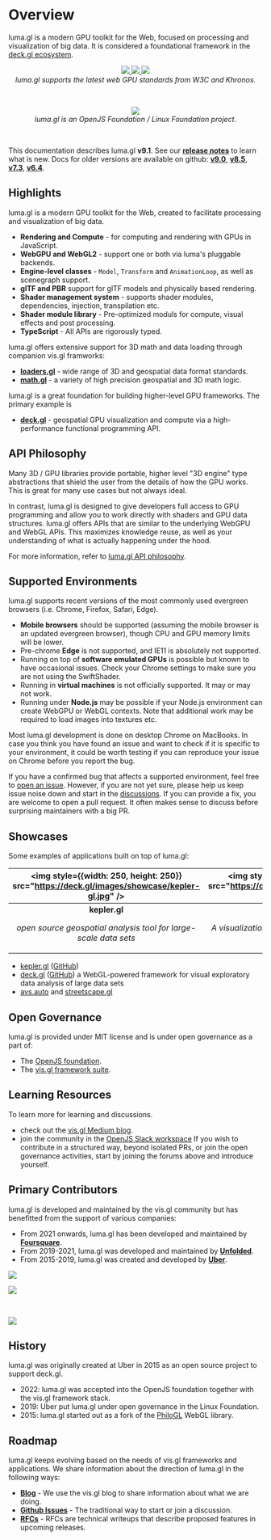 # Overview

luma.gl is a modern GPU toolkit for the Web, focused on processing and visualization of big data.
It is considered a foundational framework in the [deck.gl ecosystem](https://www.openvisualization.org/projects).

<center>
  <a href="https://www.w3.org/TR/webgpu/">
    <img
      style={{height: 80, marginRight: 30}}
      src="https://raw.githubusercontent.com/gpuweb/gpuweb/3b3a1632ff1ad6a573330a58710e341bb9d65576/logo/webgpu-horizontal.svg"
    />
  </a>
  <a href="https://registry.khronos.org/webgl/specs/latest/2.0/">
    <img
      style={{height: 80, marginRight: 40}}
      src="https://raw.github.com/visgl/deck.gl-data/master/images/whats-new/webgl2.jpg"
    />
  </a>
  <a href="https://registry.khronos.org/glTF/specs/2.0/glTF-2.0.html">
    <img
      style={{height: 80}}
      src="https://raw.github.com/visgl/deck.gl-data/master/images/gltf.png"
    />
  </a>
</center>
<center>
  <i>luma.gl supports the latest web GPU standards from W3C and Khronos.</i>
</center>

&nbsp;

<center>
  <a href="https://openvisualization.org">
    <img
      style={{height: 80}}
      src="https://raw.github.com/visgl/deck.gl-data/master/images/logos/openjsf-color-textg.png"
    />
  </a>
</center>
<center>
  <i>luma.gl is an OpenJS Foundation / Linux Foundation project.</i>
</center>

&nbsp;

This documentation describes luma.gl **v9.1**. See our [**release notes**](/docs/whats-new) to learn what is new.
Docs for older versions are available on github:
**[v9.0](https://github.com/visgl/luma.gl/blob/9.0-release/docs/README.md)**,
**[v8.5](https://github.com/visgl/luma.gl/blob/8.5-release/docs/README.md)**,
**[v7.3](https://github.com/visgl/luma.gl/blob/7.3-release/docs/README.md)**,
**[v6.4](https://github.com/visgl/luma.gl/blob/6.4-release/docs/README.md)**.

## Highlights

luma.gl is a modern GPU toolkit for the Web, created to facilitate processing and visualization of big data.

- **Rendering and Compute** - for computing and rendering with GPUs in JavaScript.
- **WebGPU and WebGL2** - support one or both via luma's pluggable backends.
- **Engine-level classes** - `Model`, `Transform` and `AnimationLoop`, as well as scenegraph support.
- **glTF and PBR** support for glTF models and physically based rendering.
- **Shader management system** - supports shader modules, dependencies, injection, transpilation etc.
- **Shader module library** - Pre-optimized moduls for compute, visual effects and post processing.
- **TypeScript** - All APIs are rigorously typed.

luma.gl offers extensive support for 3D math and data loading through companion vis.gl framworks:

- [**loaders.gl**](https://loaders.gl) - wide range of 3D and geospatial data format standards.
- [**math.gl**](https://uber-web.github.io/math.gl/docs) - a variety of high precision geospatial and 3D math logic.

luma.gl is a great foundation for building higher-level GPU frameworks. The primary example is

- [**deck.gl**](https://deck.gl) - geospatial GPU visualization and compute via a high-performance functional programming API.

## API Philosophy

Many 3D / GPU libraries provide portable, higher level "3D engine" type abstractions
that shield the user from the details of how the GPU works. This is great for
many use cases but not always ideal.

In contrast, luma.gl is designed to give developers full access to GPU programming and
allow you to work directly with shaders and GPU data structures.
luma.gl offers APIs that are similar to the underlying WebGPU and WebGL APIs.
This maximizes knowledge reuse, as well as your understanding of what is actually happening under the hood.

For more information, refer to [luma.gl API philosophy](/docs/api-guide/background/api-design).

## Supported Environments

luma.gl supports recent versions of the most commonly used evergreen browsers (i.e. Chrome, Firefox, Safari, Edge).

- **Mobile browsers** should be supported (assuming the mobile browser is an updated evergreen browser), though CPU and GPU memory limits will be lower.
- Pre-chrome **Edge** is not supported, and IE11 is absolutely not supported.
- Running on top of **software emulated GPUs** is possible but known to have occasional issues. Check your Chrome settings to make sure you are not using the SwiftShader.
- Running in **virtual machines** is not officially supported. It may or may not work. 
- Running under **Node.js** may be possible if your Node.js environment can create WebGPU or WebGL contexts. Note that additional work may be required to load images into textures etc.

Most luma.gl development is done on desktop Chrome on MacBooks.
In case you think you have found an issue and want to check if it is specific to your environment,
it could be worth testing if you can reproduce your issue on Chrome before you report the bug.

If you have a confirmed bug that affects a supported environment, feel free to [open an issue](https://github.com/visgl/luma.gl/issues).
However, if you are not yet sure, please help us keep issue noise down and start in the [discussions](https://github.com/visgl/luma.gl/discussions).
If you can provide a fix, you are welcome to open a pull request. It often makes sense to discuss before surprising maintainers with a big PR.

## Showcases

Some examples of applications built on top of luma.gl:

|         <img style={{width: 250, height: 250}} src="https://deck.gl/images/showcase/kepler-gl.jpg" />         |             <img style={{width: 250, height: 250}} src="https://deck.gl/images/showcase/avs.jpg" />              | <img style={{width: 250, height: 250}} src="https://deck.gl/images/showcase/viv.jpg" /> |
| :-----------------------------------------------------------------------------------------------------------: | :--------------------------------------------------------------------------------------------------------------: | :-------------------------------------------------------------------------------------: |
| <center><b>kepler.gl</b><p><i>open source geospatial analysis tool for large-scale data sets</i></p></center> | <center><b>AVS / streetscape.gl</b><p><i>A visualization toolkit for autonomy and robotics data</i></p></center> |  <center><b>VIV</b><p><i>Visualization of cellular biological samples</i></p></center>  |

- [kepler.gl](https://kepler.gl/) ([GitHub](https://github.com/keplergl/kepler.gl))
- [deck.gl](http://deck.gl/#/) ([GitHub](https://github.com/visgl/deck.gl)) a WebGL-powered framework for visual exploratory data analysis of large data sets
- [avs.auto](https://avs.auto/#/) and [streetscape.gl](https://github.com/uber/streetscape.gl)

## Open Governance

luma.gl is provided under MIT license and is under open governance as a part of:

- The [OpenJS foundation](https://openvisualization.org).
- The [vis.gl framework suite](https://vis.gl).

## Learning Resources

To learn more for learning and discussions.

- check out the [vis.gl Medium blog](https://medium.com/vis-gl).
- join the community in the [OpenJS Slack workspace](https://www.openvisualization.org/#get-involved)
  If you wish to contribute in a structured way, beyond isolated PRs, or join the open governance activities,
  start by joining the forums above and introduce yourself.

## Primary Contributors

luma.gl is developed and maintained by the vis.gl community but has benefitted from the support of various companies:
 
- From 2021 onwards, luma.gl has been developed and maintained by [**Foursquare**](https://location.foursquare.com/products/studio/).
- From 2019-2021, luma.gl was developed and maintained by [**Unfolded**](https://unfolded.ai).
- From 2015-2019, luma.gl was created and developed by [**Uber**](https://uber.com).

<p style={{marginTop: -60, marginBottom: -20, marginLeft: 30}}>
  <a href="https://location.foursquare.com/products/studio/">
    <img
      style={{height: 160}}
      src="https://raw.github.com/visgl/deck.gl-data/master/images/logos/foursquare.png"
    />
  </a> 
</p>

<a href="https://unfolded.ai">
  <img
    style={{height: 50, marginLeft: 20}}
    src="https://raw.github.com/visgl/deck.gl-data/master/images/logos/unfolded.png"
  />
</a> 

&nbsp;

<a href="https://uber.com">
  <img
    style={{height: 100}}
    src="https://raw.github.com/visgl/deck.gl-data/master/images/logos/uber-black.jpg"
  />
</a> 


## History

luma.gl was originally created at Uber in 2015 as an open source project to support deck.gl.

- 2022: luma.gl was accepted into the OpenJS foundation together with the vis.gl framework stack.
- 2019: Uber put luma.gl under open governance in the Linux Foundation.
- 2015: luma.gl started out as a fork of the [PhiloGL](https://github.com/senchalabs/philogl) WebGL library.

## Roadmap

luma.gl keeps evolving based on the needs of vis.gl frameworks and applications.
We share information about the direction of luma.gl in the following ways:

- **[Blog](https://medium.com/@vis.gl)** - We use the vis.gl blog to share information about what we are doing.
- **[Github Issues](https://github.com/visgl/luma.gl/issues)** - The traditional way to start or join a discussion.
- **[RFCs](https://github.com/visgl/luma.gl/tree/master/dev-docs/RFCs)** - RFCs are technical writeups that describe proposed features in upcoming releases.
